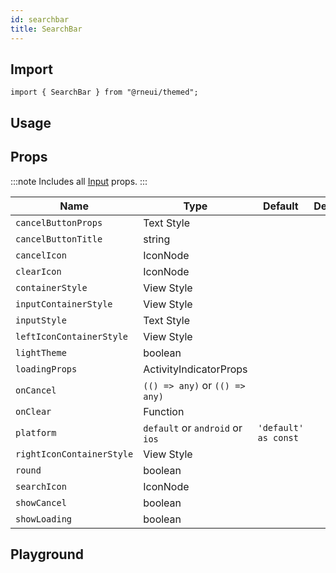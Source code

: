 ```yaml
---
id: searchbar
title: SearchBar
---
```



<IconsStyle />

## Import

```tsx
import { SearchBar } from "@rneui/themed";
```

## Usage

<Usage />

## Props

:::note
Includes all [Input](input#props) props.
:::

<div class='table-responsive'>

| Name                      | Type                            | Default              | Description |
| ------------------------- | ------------------------------- | -------------------- | ----------- |
| `cancelButtonProps`       | Text Style                      |                      |             |
| `cancelButtonTitle`       | string                          |                      |             |
| `cancelIcon`              | IconNode                        |                      |             |
| `clearIcon`               | IconNode                        |                      |             |
| `containerStyle`          | View Style                      |                      |             |
| `inputContainerStyle`     | View Style                      |                      |             |
| `inputStyle`              | Text Style                      |                      |             |
| `leftIconContainerStyle`  | View Style                      |                      |             |
| `lightTheme`              | boolean                         |                      |             |
| `loadingProps`            | ActivityIndicatorProps          |                      |             |
| `onCancel`                | `(() => any)` or `(() => any)`  |                      |             |
| `onClear`                 | Function                        |                      |             |
| `platform`                | `default` or `android` or `ios` | `'default' as const` |             |
| `rightIconContainerStyle` | View Style                      |                      |             |
| `round`                   | boolean                         |                      |             |
| `searchIcon`              | IconNode                        |                      |             |
| `showCancel`              | boolean                         |                      |             |
| `showLoading`             | boolean                         |                      |             |

</div>

## Playground

<Play />
